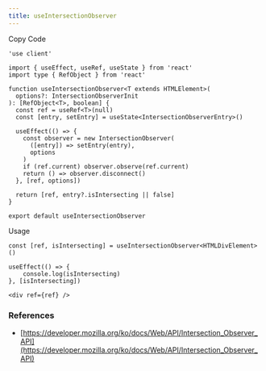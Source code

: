 ```yaml
---
title: useIntersectionObserver
---
```


<Steps>

<Step>Copy Code</Step>

```tsx
'use client'

import { useEffect, useRef, useState } from 'react'
import type { RefObject } from 'react'

function useIntersectionObserver<T extends HTMLElement>(
  options?: IntersectionObserverInit
): [RefObject<T>, boolean] {
  const ref = useRef<T>(null)
  const [entry, setEntry] = useState<IntersectionObserverEntry>()

  useEffect(() => {
    const observer = new IntersectionObserver(
      ([entry]) => setEntry(entry),
      options
    )
    if (ref.current) observer.observe(ref.current)
    return () => observer.disconnect()
  }, [ref, options])

  return [ref, entry?.isIntersecting || false]
}

export default useIntersectionObserver
```

<Step>Usage</Step>

```tsx
const [ref, isIntersecting] = useIntersectionObserver<HTMLDivElement>()

useEffect(() => {
    console.log(isIntersecting)
}, [isIntersecting])

<div ref={ref} />
```

<Steps>

### References

- [https://developer.mozilla.org/ko/docs/Web/API/Intersection_Observer_API](https://developer.mozilla.org/ko/docs/Web/API/Intersection_Observer_API)
